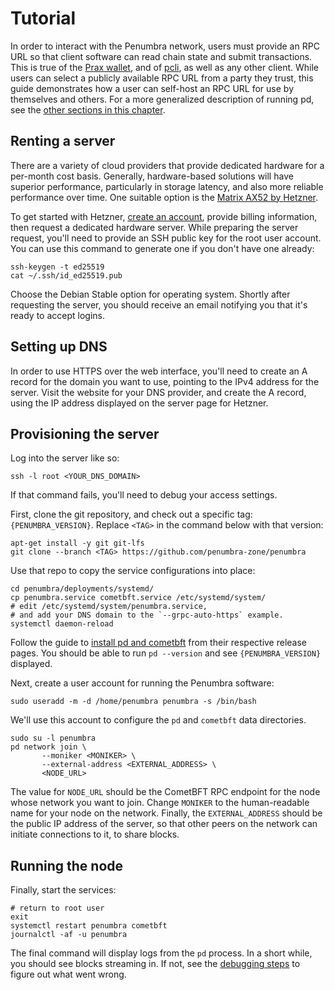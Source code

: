 
# Tutorial

In order to interact with the Penumbra network, users must provide an RPC URL
so that client software can read chain state and submit transactions.
This is true of the [Prax wallet], and of [pcli], as well as any other client.
While users can select a publicly available RPC URL from a party they trust,
this guide demonstrates how a user can self-host an RPC URL for use by themselves and others.
For a more generalized description of running pd, see the [other sections in this chapter](../pd.md).

## Renting a server

There are a variety of cloud providers that provide dedicated hardware for a per-month cost basis.
Generally, hardware-based solutions will have superior performance, particularly in storage latency,
and also more reliable performance over time. One suitable option is the
[Matrix AX52 by Hetzner](https://www.hetzner.com/dedicated-rootserver/ax52/).

To get started with Hetzner, [create an account](https://accounts.hetzner.com/signUp), provide billing information,
then request a dedicated hardware server. While preparing the server request,
you'll need to provide an SSH public key for the root user account. You can use this command to generate one
if you don't have one already:

```shell
ssh-keygen -t ed25519
cat ~/.ssh/id_ed25519.pub
```

Choose the Debian Stable option for operating system.
Shortly after requesting the server, you should receive an email notifying you that it's ready to accept logins.

## Setting up DNS

In order to use HTTPS over the web interface, you'll need to create an A record for the domain you want to use,
pointing to the IPv4 address for the server. Visit the website for your DNS provider, and create the A record,
using the IP address displayed on the server page for Hetzner.

## Provisioning the server

Log into the server like so:

```shell
ssh -l root <YOUR_DNS_DOMAIN>
```

If that command fails, you'll need to debug your access settings.

First, clone the git repository, and check out a specific tag: <code>{PENUMBRA_VERSION}</code>.
Replace `<TAG>` in the command below with that version:

```shell
apt-get install -y git git-lfs
git clone --branch <TAG> https://github.com/penumbra-zone/penumbra
```

Use that repo to copy the service configurations into place:

```shell
cd penumbra/deployments/systemd/
cp penumbra.service cometbft.service /etc/systemd/system/
# edit /etc/systemd/system/penumbra.service,
# and add your DNS domain to the `--grpc-auto-https` example.
systemctl daemon-reload
```

Follow the guide to [install pd and cometbft](./install.mdx) from their respective
release pages. You should be able to run `pd --version` and see <code>{PENUMBRA_VERSION}</code>
displayed. 

Next, create a user account for running the Penumbra software:

```shell
sudo useradd -m -d /home/penumbra penumbra -s /bin/bash
```

We'll use this account to configure the `pd` and `cometbft` data directories.

```shell
sudo su -l penumbra
pd network join \
       --moniker <MONIKER> \
       --external-address <EXTERNAL_ADDRESS> \
       <NODE_URL>
```

The value for `NODE_URL` should be the CometBFT RPC endpoint for the node whose network
you want to join. Change `MONIKER` to the human-readable name for your node on the network.
Finally, the `EXTERNAL_ADDRESS` should be the public IP address of the server, so that
other peers on the network can initiate connections to it, to share blocks.

## Running the node
Finally, start the services:

```shell
# return to root user
exit
systemctl restart penumbra cometbft
journalctl -af -u penumbra
```

The final command will display logs from the `pd` process. In a short while, you should see
blocks streaming in. If not, see the [debugging steps](./debugging.md)
to figure out what went wrong.

[pcli]: ../../../using-penumbra/pcli
[Prax wallet]: https://chromewebstore.google.com/detail/prax-wallet/lkpmkhpnhknhmibgnmmhdhgdilepfghe
